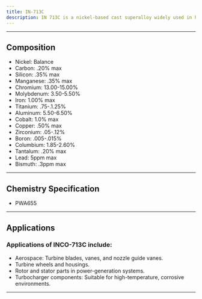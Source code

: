 ```yaml
---
title: IN-713C
description: IN 713C is a nickel-based cast superalloy widely used in high-temperature applications, particularly for gas turbine components. It offers a balance of strength, oxidation resistance, and castability, making it suitable for static and rotating parts in aerospace and industrial engines.  IN 713C is a polycrystalline, precipitation-hardened alloy designed for investment casting. It is strengthened by γ' (gamma prime) precipitates and optimized for moderate-temperature service (up to ~870°C).
---
```


---


## Composition

<Card className="properties">
  <ul>
    <li>Nickel: Balance</li>
    <li>Carbon: .20% max</li>
    <li>Silicon: .35% max</li>
    <li>Manganese: .35% max</li>
    <li>Chromium: 13.00-15.00%</li>
    <li>Molybdenum: 3.50-5.50%</li>
    <li>Iron: 1.00% max</li>
    <li>Titanium: .75-.1.25%</li>
    <li>Aluminum: 5.50-6.50%</li>
    <li>Cobalt: 1.0% max</li>
    <li>Copper: .50% max</li>
    <li>Zirconium: .05-.12%</li>
    <li>Boron: .005-.015%</li>
    <li>Columbium: 1.85-2.60%</li>
    <li>Tantalum: .20% max</li>
    <li>Lead: 5ppm max</li>
    <li>Bismuth: .3ppm max</li>
  </ul>
</Card>

---

## Chemistry Specification

- PWA655

---

## Applications

### Applications of INCO-713C include:

- Aerospace: Turbine blades, vanes, and nozzle guide vanes.
- Turbine wheels and housings.
- Rotor and stator parts in power-generation systems.
- Turbocharger components: Suitable for high-temperature, corrosive environments.

---
